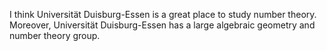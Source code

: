 I think Universität Duisburg-Essen is a great place to study number theory. Moreover, Universität Duisburg-Essen has a large algebraic geometry and number theory group. 
